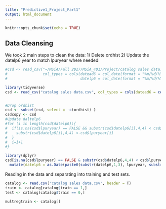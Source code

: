 ```yaml
---
title: "Predictive1_Project_Part1"
output: html_document
---
```


```r
knitr::opts_chunk$set(echo = TRUE)
```

## Data Cleansing

We took 2 main steps to clean the data:
1) Delete ordhist
2) Update the datelp6 year to match lpuryear where needed

```r
#csd <- read_csv("~/MSiA/Fall 2017/MSiA_401/Project/catalog sales data.csv", 
#                col_types = cols(datead6 = col_date(format = "%m/%d/%Y"), 
#                                 datelp6 = col_date(format = "%m/%d/%Y")))

library(tidyverse)
csd <- read_csv("catalog sales data.csv", col_types = cols(datead6 = col_date(format = "%m/%d/%Y"), datelp6 = col_date(format = "%m/%d/%Y")))


#Drop ordhist
csd <- subset(csd, select = -c(ordhist) )
csdcopy <- csd
#Update daltelp6
#for (i in length(csd$datelp6)){
#  if(is.na(csd$lpuryear) == FALSE && substr(csd$datelp6[i],4,4) < csd$lpuryear[i] ){
#    substr(csd$datelp6[i],4,4) <-csd$lpuryear[i]
#  }
#  i=i+1
#}

```

```r
library(dplyr)
csd[is.na(csd$lpuryear) == FALSE & substr(csd$datelp6,4,4) < csd$lpuryear,] <- csd %>% filter(is.na(lpuryear) == FALSE & substr(datelp6,4,4) < lpuryear) %>%
  mutate(datelp6 = as.Date(paste0(substr(datelp6,1,3), lpuryear, substr(datelp6,5,10))))
```


Reading in the data and separating into training and test sets.
```r
catalog <- read.csv("catalog sales data.csv", header = T)
train <- catalog[catalog$train == 1,]
test <- catalog[catalog$train == 0,]
```


```r
multregtrain <- catalog[]
```

